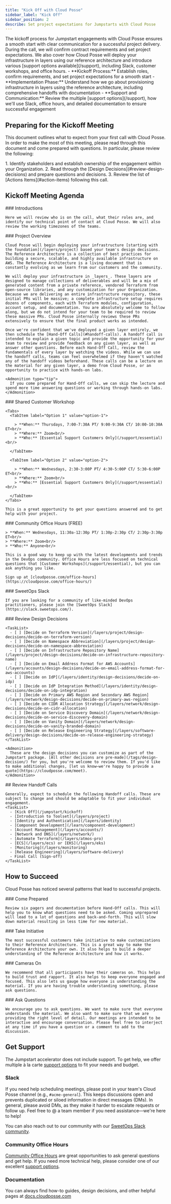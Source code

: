 ```yaml
---
title: "Kick Off with Cloud Posse"
sidebar_label: "Kick Off"
sidebar_position: 2
describe: Set project expectations for Jumpstarts with Cloud Posse
---
```



<Intro>
  The kickoff process for Jumpstart engagements with Cloud Posse ensures a
  smooth start with clear communication for a successful project delivery.
  During the call, we will confirm contract requirements and set project
  expectations. We also cover how Cloud Posse will deploy your infrastructure in
  layers using our reference architecture and introduce various [support options available](/support),
  including Slack, customer workshops, and office hours.
</Intro>

<KeyPoints title="We Will Review">
  - **Kickoff Process:** Establish roles, confirm requirements, and set project expectations for a smooth start
  - **Implementation Phase:** Understand how we go about provisioning infrastructure in layers using the reference architecture, including comprehensive handoffs with documentation
  - **Support and Communication:** Review the multiple [support options](/support), how we'll use Slack, office hours, and detailed documentation to ensure successful engagement
</KeyPoints>

## Preparing for the Kickoff Meeting

This document outlines what to expect from your first call with Cloud Posse. In order to make the most of this meeting, please read through this document and come prepared with questions. In particular, please review the following:

<Steps>
  1. Identify stakeholders and establish ownership of the engagement within your Organization.
  2. Read through the [Design Decisions](#review-design-decisions) and prepare questions and decisions.
  3. Review the list of [Actions Items](#action-items) following this call.
</Steps>

## Kickoff Meeting Agenda

<Steps>
  <Step>
    ### <StepNumber/> Introductions

    Here we will review who is on the call, what their roles are, and identify our technical point of contact at Cloud Posse. We will also review the working timezones of the teams.

  </Step>

  <Step>
    ### <StepNumber/> Project Overview

    Cloud Posse will begin deploying your infrastructure [starting with the foundation](/layers/project) based your team's design decisions. The Reference Architecture is a collection of best practices for building a secure, scalable, and highly available infrastructure on AWS. The Reference Architecture is a living document that is constantly evolving as we learn from our customers and the community.

    We will deploy your infrastructure in _layers_. These layers are designed to manage collections of deliverables and will be a mix of generated content from a private reference, vendored Terraform from open-source libraries, and any customization for your Organization. Because we are delivering an entire infrastructure repository, these initial PRs will be massive; a complete infrastructure setup requires dozens of components, each with Terraform modules, configuration, account setup, and documentation. You are absolutely welcome to follow along, but we do not intend for your team to be required to review these massive PRs. Cloud Posse internally reviews these PRs extensively to ensure that the final product works as intended.

    Once we're confident that we've deployed a given layer entirely, we then schedule the [Hand-Off Calls](#handoff-calls). A handoff call is intended to explain a given topic and provide the opportunity for your team to review and provide feedback on any given layer, as well as answer other questions. Before each Hand-Off Call, review the fundamentals of every layer by watching the videos. While we can use the handoff calls, teams can feel overwhelmed if they haven't watched any of the handoff videos beforehand. These calls can be a lecture on the material for any given layer, a demo from Cloud Posse, or an opportunity to practice with hands-on labs.

    <Admonition type="tip">
      If you come prepared for Hand-Off calls, we can skip the lecture and spend more time answering questions or working through hands-on labs.
    </Admonition>

  </Step>

  <Step>
    ### <StepNumber/> Shared Customer Workshop

    <Tabs>
      <TabItem label="Option 1" value="option-1">

        > **When:** Thursdays, 7:00-7:30A PT/ 9:00-9:30A CT/ 10:00-10:30A ET<br/>
        > **Where:** Zoom<br/>
        > **Who:** [Essential Support Customers Only](/support/essential)<br/>

      </TabItem>

      <TabItem label="Option 2" value="option-2">

        > **When:** Wednesdays, 2:30-3:00P PT/ 4:30-5:00P CT/ 5:30-6:00P ET<br/>
        > **Where:** Zoom<br/>
        > **Who:** [Essential Support Customers Only](/support/essential)<br/>

      </TabItem>
    </Tabs>

    This is a great opportunity to get your questions answered and to get help with your project.

  </Step>

  <Step>
    ### <StepNumber/> Community Office Hours (FREE)

    > **When:** Wednesdays, 11:30a-12:30p PT/ 1:30p-2:30p CT/ 2:30p-3:30p ET<br/>
    > **Where:** Zoom<br/>
    > **Who:** Anyone<br/>

    This is a good way to keep up with the latest developments and trends in the DevOps community. Office Hours are less focused on technical questions that [Customer Workshops](/support/essential), but you can ask anything you like.

    Sign up at [cloudposse.com/office-hours](https://cloudposse.com/office-hours/)

  </Step>

  <Step>
    ### <StepNumber/> SweetOps Slack

    If you are looking for a community of like-minded DevOps practitioners, please join the [SweetOps Slack](https://slack.sweetops.com/).

  </Step>

  <Step>
    ### <StepNumber/> Review Design Decisions

    <TaskList>
      - [ ] [Decide on Terraform Version](/layers/project/design-decisions/decide-on-terraform-version)
      - [ ] [Decide on Namespace Abbreviation](/layers/project/design-decisions/decide-on-namespace-abbreviation)
      - [ ] [Decide on Infrastructure Repository Name](/layers/project/design-decisions/decide-on-infrastructure-repository-name)
      - [ ] [Decide on Email Address Format for AWS Accounts](/layers/accounts/design-decisions/decide-on-email-address-format-for-aws-accounts)
      - [ ] [Decide on IdP](/layers/identity/design-decisions/decide-on-idp)
      - [ ] [Decide on IdP Integration Method](/layers/identity/design-decisions/decide-on-idp-integration)
      - [ ] [Decide on Primary AWS Region and Secondary AWS Region](/layers/network/design-decisions/decide-on-primary-aws-region)
      - [ ] [Decide on CIDR Allocation Strategy](/layers/network/design-decisions/decide-on-cidr-allocation)
      - [ ] [Decide on Service Discovery Domain](/layers/network/design-decisions/decide-on-service-discovery-domain)
      - [ ] [Decide on Vanity Domain](/layers/network/design-decisions/decide-on-vanity-branded-domain)
      - [ ] [Decide on Release Engineering Strategy](/layers/software-delivery/design-decisions/decide-on-release-engineering-strategy)
    </TaskList>

    <Admonition>
      These are the design decisions you can customize as part of the Jumpstart package. [All other decisions are pre-made](/tags/design-decision/) for you, but you're welcome to review them. If you'd like to make additional changes, [let us know—we're happy to provide a quote](https://cloudposse.com/meet).
    </Admonition>

  </Step>

  <Step>
    ## <StepNumber/> Review Handoff Calls

    Generally, expect to schedule the following Handoff calls. These are subject to change and should be adaptable to fit your individual engagement.
    <TaskList>
      - [Kick Off](/jumpstart/kickoff)
      - [Introduction to Toolset](/layers/project)
      - [Identity and Authentication](/layers/identity)
      - [Component Development](/learn/component-development)
      - [Account Management](/layers/accounts/)
      - [Network and DNS](/layers/network/)
      - [Automate Terraform](/layers/atmos-pro)
      - [ECS](/layers/ecs) or [EKS](/layers/eks)
      - [Monitoring](/layers/monitoring)
      - [Release Engineering](/layers/software-delivery)
      - Final Call (Sign-off)
    </TaskList>

  </Step>
</Steps>

## How to Succeed

Cloud Posse has noticed several patterns that lead to successful projects.

<Steps>
  <Step>
    ### <StepNumber/> Come Prepared

    Review six pagers and documentation before Hand-Off calls. This will help you to know what questions need to be asked. Coming unprepared will lead to a lot of questions and back-and-forth. This will slow down material resulting in less time for new material.

  </Step>

  <Step>
    ### <StepNumber/> Take Initiative

    The most successful customers take initiative to make customizations to their Reference Architecture. This is a great way to make the Reference Architecture your own. It also helps to build a deeper understanding of the Reference Architecture and how it works.

  </Step>

  <Step>
    ### <StepNumber/> Cameras On

    We recommend that all participants have their cameras on. This helps to build trust and rapport. It also helps to keep everyone engaged and focused. This also lets us gauge how everyone is understanding the material. If you are having trouble understanding something, please ask questions.

  </Step>

  <Step>
    ### <StepNumber/> Ask Questions

    We encourage you to ask questions. We want to make sure that everyone understands the material. We also want to make sure that we are providing the right level of detail. Our meetings are intended to be interactive and encourage conversation. Please feel free to interject at any time if you have a question or a comment to add to the discussion.

  </Step>
</Steps>

## Get Support

The Jumpstart accelerator does not include support. To get help, we offer multiple à la carte [support options](/support) to fit your needs and budget.

### Slack

If you need help scheduling meetings, please post in your team's Cloud Posse channel (e.g., `#acme-general`). This keeps discussions open and prevents duplicated or siloed information in direct messages (DMs). In general, please avoid DMs, as they make it harder to escalate requests or follow up. Feel free to @ a team member if you need assistance—we're here to help!

You can also reach out to our community with our [SweetOps Slack community](#sweetops-slack).

### Community Office Hours

[Community Office Hours](https://cloudposse.com/office-hours) are great opportunities to ask general questions and get help. If you need more technical help, please consider one of our excellent [support options](/support).

### Documentation

You can always find how-to guides, design decisions, and other helpful pages at [docs.cloudposse.com](/)
